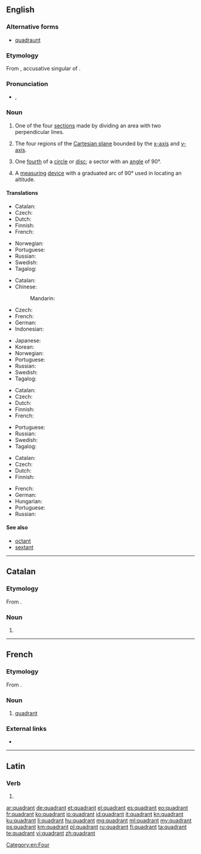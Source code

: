 ==English==
{{wikipedia}}

===Alternative forms===
* [[quadraunt]] {{qualifier|obsolete}}

===Etymology===
From {{etyl|la|en}} {{term|quadrantem|lang=la}}, accusative singular of {{term|quadrāns||fourth part of something, quarter|lang=la}}.

===Pronunciation===
* {{enPR|kwŏdʹrənt}}, {{IPA|/ˈkwɑd.ɹənt/|lang=en}}

===Noun===
{{en-noun}}

# One of the four [[section]]s made by dividing an area with two perpendicular lines.
# {{context|mathematics|lang=en}} The four regions of the [[Cartesian plane]] bounded by the [[x-axis]] and [[y-axis]].
# {{context|geometry|lang=en}} One [[fourth]] of a [[circle]] or [[disc]]; a sector with an [[angle]] of 90&deg;.
# {{context|nautical|lang=en}} A [[measuring]] [[device]] with a graduated arc of 90&deg; used in locating an altitude.

====Translations====
{{trans-top|section}}
* Catalan: {{t|ca|quadrant|m}}
* Czech: {{t+|cs|kvadrant|m}}
* Dutch: {{t+|nl|kwadrant|n}}
* Finnish: {{t|fi|kvadrantti}}
* French: {{t+|fr|quadrant|m}}
{{trans-mid}}
* Norwegian: {{t|no|kvadrant|m}}
* Portuguese: {{t+|pt|quadrante|m}}
* Russian: {{t+|ru|квадра́нт|m}}
* Swedish: {{t|sv|kvadrant|c}}
* Tagalog: {{t|tl|kapatan}}
{{trans-bottom}}

{{trans-top|region of the Cartesian plane}}
* Catalan: {{t|ca|quadrant|m}}
* Chinese:
*: Mandarin: {{t+|cmn|象限|tr=Xiàngxiàn|sc=Hani}}
* Czech: {{t+|cs|kvadrant|m}}
* French: {{t+|fr|quadrant|m}}
* German: {{t+|de|Quadrant|m}}
* Indonesian: {{t|id|Kuadran|n}}
{{trans-mid}}
* Japanese: {{t|ja|象限|tr=shōgen|sc=Jpan}}
* Korean: {{t+|ko|사분면|sc=Kore}}
* Norwegian: {{t|no|kvadrant|m}}
* Portuguese: {{t+|pt|quadrante|m}}
* Russian: {{t+|ru|квадра́нт|m}}
* Swedish: {{t|sv|kvadrant|c}}
* Tagalog: {{t|tl|kapatan}}
{{trans-bottom}}

{{trans-top|fourth of a circle}}
* Catalan: {{t|ca|quadrant|m}}
* Czech: {{t+|cs|kvadrant|m}}
* Dutch: {{t+|nl|kwadrant|n}}
* Finnish: {{t|fi|kvadrantti}}
* French: {{t+|fr|quadrant|m}}
{{trans-mid}}
* Portuguese: {{t+|pt|quadrante|m}}
* Russian: {{t+|ru|квадра́нт|m}}
* Swedish: {{t|sv|kvadrant|c}}
* Tagalog: {{t|tl|kapatan}}
{{trans-bottom}}

{{trans-top|measuring device}}
* Catalan: {{t|ca|quadrant|m}}
* Czech: {{t+|cs|kvadrant|m}}
* Dutch: {{t+|nl|kwadrant|n}}
* Finnish: {{t|fi|kvadrantti}}
{{trans-mid}}
* French: {{t+|fr|quadrant|m}}
* German: {{t+|de|Quadrant|m}}
* Hungarian: {{t+|hu|kvadráns}}
* Portuguese: {{t+|pt|quadrante|m}}
* Russian: {{t+|ru|квадра́нт|m}}
{{trans-bottom}}

====See also====
* [[octant]]
* [[sextant]]

[[Category:en:Four]]

----

==Catalan==

===Etymology===
From {{etyl|la|ca}} {{term|quadrāns||fourth part of something, quarter|lang=la}}.

===Noun===
{{ca-noun|m}}

# {{l|en|quadrant}}

----

==French==

===Etymology===
From {{etyl|la|fr}} {{term|quadrāns||fourth part of something, quarter|lang=la}}.

===Noun===
{{fr-noun|m}}

# [[#Noun|quadrant]]

===External links===
* {{R:TLFi}}

----

==Latin==

===Verb===
{{la-verb-form|quadrant}}

# {{inflection of|quadrō||3|p|pres|actv|indc|lang=la}}

[[ar:quadrant]]
[[de:quadrant]]
[[et:quadrant]]
[[el:quadrant]]
[[es:quadrant]]
[[eo:quadrant]]
[[fr:quadrant]]
[[ko:quadrant]]
[[io:quadrant]]
[[id:quadrant]]
[[it:quadrant]]
[[kn:quadrant]]
[[ku:quadrant]]
[[li:quadrant]]
[[hu:quadrant]]
[[mg:quadrant]]
[[ml:quadrant]]
[[my:quadrant]]
[[ps:quadrant]]
[[km:quadrant]]
[[pl:quadrant]]
[[ru:quadrant]]
[[fi:quadrant]]
[[ta:quadrant]]
[[te:quadrant]]
[[vi:quadrant]]
[[zh:quadrant]]